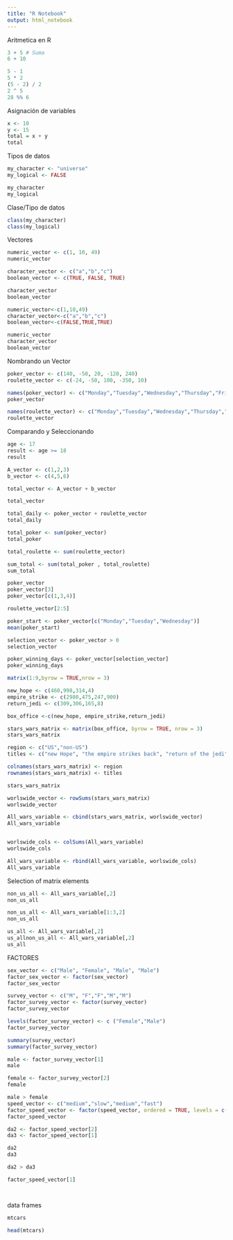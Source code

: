 ```yaml
---
title: "R Notebook"
output: html_notebook
---
```


Aritmetica en R

```r
3 + 5 # Suma
6 + 10

5 - 1
5 * 2
(5 - 2) / 2
2 ^ 5
28 %% 6

```

Asignación de variables

```r

x <- 10
y <- 15
total = x + y
total

```
Tipos de datos

```r
my_character <- "universe"
my_logical <- FALSE

my_character
my_logical

```

Clase/Tipo de datos

```r
class(my_character)
class(my_logical)
```
Vectores

```r
numeric_vector <- c(1, 10, 49)
numeric_vector

character_vector <- c("a","b","c")
boolean_vector <- c(TRUE, FALSE, TRUE)

character_vector
boolean_vector
```
```r
numeric_vector<-c(1,10,49)
character_vector<-c("a","b","c")
boolean_vector<-c(FALSE,TRUE,TRUE)

numeric_vector
character_vector
boolean_vector

```
Nombrando un Vector

```r
poker_vector <- c(140, -50, 20, -120, 240)
roulette_vector <- c(-24, -50, 100, -350, 10)

names(poker_vector) <- c("Monday","Tuesday","Wednesday","Thursday","Friday")
poker_vector

names(roulette_vector) <- c("Monday","Tuesday","Wednesday","Thursday","Friday")
roulette_vector

```
Comparando y Seleccionando

```r
age <- 17
result <- age >= 18
result

A_vector <- c(1,2,3)
b_vector <- c(4,5,6)

total_vector <- A_vector + b_vector

total_vector

total_daily <- poker_vector + roulette_vector
total_daily

total_poker <- sum(poker_vector)
total_poker

total_roulette <- sum(roulette_vector)

sum_total <- sum(total_poker , total_roulette)
sum_total 

poker_vector
poker_vector[3]
poker_vector[c(1,3,4)]

roulette_vector[2:5]

poker_start <- poker_vector[c("Monday","Tuesday","Wednesday")]
mean(poker_start)

selection_vector <- poker_vector > 0
selection_vector

poker_winning_days <- poker_vector[selection_vector]
poker_winning_days

```
```r
matrix(1:9,byrow = TRUE,nrow = 3)
```

```r
new_hope <- c(460,998,314,4)
empire_strike <- c(2980,475,247,900)
return_jedi <- c(309,306,165,8)

box_office <-c(new_hope, empire_strike,return_jedi)

stars_wars_matrix <- matrix(box_office, byrow = TRUE, nrow = 3)
stars_wars_matrix

region <- c("US","non-US")
titles <- c("new Hope", "the empire strikes back", "return of the jedi")

colnames(stars_wars_matrix) <- region
rownames(stars_wars_matrix) <- titles

stars_wars_matrix


```

```r

worlswide_vector <- rowSums(stars_wars_matrix)
worlswide_vector

All_wars_variable <- cbind(stars_wars_matrix, worlswide_vector)
All_wars_variable


worlswide_cols <- colSums(All_wars_variable)
worlswide_cols

All_wars_variable <- rbind(All_wars_variable, worlswide_cols)
All_wars_variable


```

Selection of matrix elements
```r
non_us_all <- All_wars_variable[,2]
non_us_all

non_us_all <- All_wars_variable[1:3,2]
non_us_all
```


```r

us_all <- All_wars_variable[,2]
us_allnon_us_all <- All_wars_variable[,2]
us_all
```
FACTORES
```r
sex_vector <- c("Male", "Female", "Male", "Male")
factor_sex_vector <- factor(sex_vector)
factor_sex_vector
```

```r
survey_vector <- c("M", "F","F","M","M")
factor_survey_vector <- factor(survey_vector)
factor_survey_vector

levels(factor_survey_vector) <- c ("Female","Male")
factor_survey_vector

```



```r
summary(survey_vector)
summary(factor_survey_vector)

male <- factor_survey_vector[1]
male

female <- factor_survey_vector[2]
female

male > female
speed_vector <- c("medium","slow","medium","fast")
factor_speed_vector <- factor(speed_vector, ordered = TRUE, levels = c("slow","medium","fast"))
factor_speed_vector

da2 <- factor_speed_vector[2]
da3 <- factor_speed_vector[1]

da2
da3

da2 > da3

factor_speed_vector[1]




```
data frames

```r

mtcars

head(mtcars)

```



